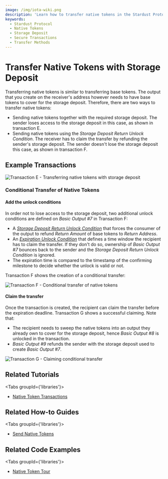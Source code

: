 ```yaml
---
image: /img/iota-wiki.png
description: 'Learn how to transfer native tokens in the Stardust Protocol using storage deposit and explore the different methods to ensure secure transactions.'
keywords:
  - Stardust Protocol
  - Native Tokens
  - Storage Deposit
  - Secure Transactions
  - Transfer Methods
---
```



# Transfer Native Tokens with Storage Deposit

Transferring native tokens is similar to transferring base tokens. The output that you create on the receiver's address
however needs to have base tokens to cover for the storage deposit. Therefore, there are two ways to transfer native tokens:

- Sending native tokens together with the required storage deposit. The sender loses access to the storage deposit in
  this case, as shown in transaction E.
- Sending native tokens using the _Storage Deposit Return Unlock Condition_. The receiver has to claim the transfer by
  refunding the sender's storage deposit. The sender doesn't lose the storage deposit this case, as shown in transaction F.

## Example Transactions

![Transaction E - Transferring native tokens with storage deposit](/img/stardust_explanations/stardust_ledger_anatomy/native_tokens_foundries/tx_E.svg)

### Conditional Transfer of Native Tokens

#### Add the unlock conditions

In order not to lose access to the storage deposit, two additional unlock conditions are defined on
_Basic Output #7_ in Transaction F:

- A [_Storage Deposit Return Unlock Condition_](../output-unlock-conditions/storage-deposit-return.mdx) that forces the
  consumer of the output to refund _Return Amount_ of base tokens to _Return Address_.
- An [_Expiration Unlock Condition_](../output-unlock-conditions/expiration.mdx) that defines a time window
  the recipient has to claim the transfer. If they don't do so, ownership of _Basic Output #7_ bounces back to the sender
  and the _Storage Deposit Return Unlock Condition_ is ignored.
- The expiration time is compared to the timestamp of the confirming milestone to decide whether the unlock is valid or not.

Transaction F shows the creation of a conditional transfer:

![Transaction F - Conditional transfer of native tokens](/img/stardust_explanations/stardust_ledger_anatomy/native_tokens_foundries/tx_F.svg)

#### Claim the transfer

Once the transaction is created, the recipient can claim the transfer before the expiration deadline. Transaction G shows
a successful claiming. Note that:

- The recipient needs to sweep the native tokens into an output they already own to cover for the storage deposit, hence
  _Basic Output #8_ is unlocked in the transaction.
- _Basic Output #9_ refunds the sender with the storage deposit used to create _Basic Output #7_.

![Transaction G - Claiming conditional transfer](/img/stardust_explanations/stardust_ledger_anatomy/native_tokens_foundries/tx_G.svg)

## Related Tutorials

<Tabs groupId={'libraries'}>
<TabItem value="iota.js" label="iota.js">

- [Native Token Transactions](https://wiki.iota.org/shimmer/iotajs/tutorials/native-token-transactions/introduction/)

</TabItem>
</Tabs>

## Related How-to Guides

<Tabs groupId={'libraries'}>
<TabItem value="wallet.rs" label="wallet.rs" >

- [Send Native Tokens](https://wiki.iota.org/shimmer/wallet.rs/how_tos/native_tokens/send_native_token/)

</TabItem>
</Tabs>

## Related Code Examples

<Tabs groupId={'libraries'}>
<TabItem value="iota.js" label="iota.js">

- [Native Token Tour](https://github.com/iotaledger/iota.js/blob/feat/stardust/packages/iota/examples/native-token-tour/src/index.ts)

</TabItem>
</Tabs>

